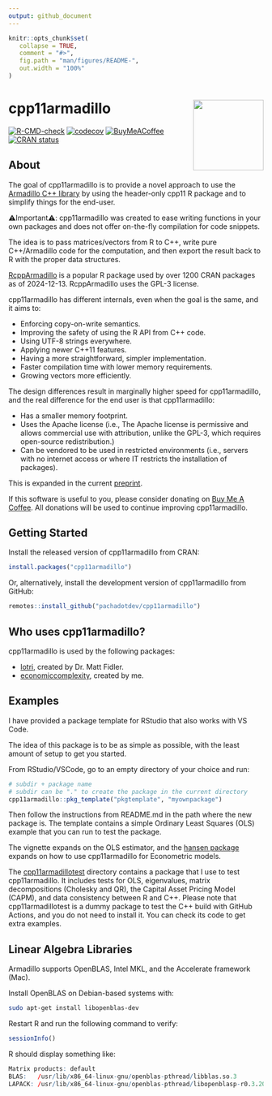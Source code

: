 ```yaml
---
output: github_document
---
```


<!-- README.md is generated from README.Rmd. Please edit that file -->

```r
knitr::opts_chunk$set(
   collapse = TRUE,
   comment = "#>",
   fig.path = "man/figures/README-",
   out.width = "100%"
)
```

# cpp11armadillo <img src="man/figures/logo.svg" align="right" height="139" alt="" />

<!-- badges: start -->
[![R-CMD-check](https://github.com/pachadotdev/cpp11armadillo/actions/workflows/R-CMD-check.yaml/badge.svg)](https://github.com/pachadotdev/cpp11armadillo/actions/workflows/R-CMD-check.yaml)
[![codecov](https://codecov.io/gh/pachadotdev/cpp11armadillo/graph/badge.svg?token=mWfiUCgfNu)](https://app.codecov.io/gh/pachadotdev/cpp11armadillo)
[![BuyMeACoffee](https://raw.githubusercontent.com/pachadotdev/buymeacoffee-badges/main/bmc-donate-white.svg)](https://buymeacoffee.com/pacha)
[![CRAN status](https://www.r-pkg.org/badges/version/cpp11armadillo)](https://CRAN.R-project.org/package=cpp11armadillo)
<!-- badges: end -->

## About

The goal of cpp11armadillo is to provide a novel approach to use the [Armadillo
C++ library](https://arma.sourceforge.net/docs.html) by using the header-only
cpp11 R package and to simplify things for the end-user.

⚠️Important⚠️: cpp11armadillo was created to ease writing functions in your own
packages and does not offer on-the-fly compilation for code snippets.

The idea is to pass matrices/vectors from R to C++, write pure C++/Armadillo
code for the computation, and then export the result back to R with the proper
data structures.

[RcppArmadillo](https://cran.r-project.org/package=RcppArmadillo) is a
popular R package used by over 1200 CRAN packages as of 2024-12-13.
RcppArmadillo uses the GPL-3 license.

cpp11armadillo has different internals, even when the goal is the same, and it
aims to:

* Enforcing copy-on-write semantics.
* Improving the safety of using the R API from C++ code.
* Using UTF-8 strings everywhere.
* Applying newer C++11 features.
* Having a more straightforward, simpler implementation.
* Faster compilation time with lower memory requirements.
* Growing vectors more efficiently.

The design differences result in marginally higher speed for cpp11armadillo, and
the real difference for the end user is that cpp11armadillo:

* Has a smaller memory footprint.
* Uses the Apache license (i.e., The Apache license is permissive and allows
  commercial use with attribution, unlike the GPL-3, which requires open-source
  redistribution.)
* Can be vendored to be used in restricted environments (i.e., servers with no
   internet access or where IT restricts the installation of packages).

This is expanded in the current [preprint](https://arxiv.org/abs/2408.11074).

If this software is useful to you, please consider donating on
[Buy Me A Coffee](https://buymeacoffee.com/pacha). All donations will
be used to continue improving cpp11armadillo.

## Getting Started

Install the released version of cpp11armadillo from CRAN:

``` r
install.packages("cpp11armadillo")
```

Or, alternatively, install the development version of cpp11armadillo from
GitHub:

``` r
remotes::install_github("pachadotdev/cpp11armadillo")
```

## Who uses cpp11armadillo?

cpp11armadillo is used by the following packages:

* [lotri](https://github.com/nlmixr2/lotri), created by Dr. Matt Fidler.
* [economiccomplexity](https://github.com/pachadotdev/economiccomplexity),
   created by me.

## Examples

I have provided a package template for RStudio that also works with VS Code.

The idea of this package is to be as simple as possible, with the least amount
of setup to get you started.

From RStudio/VSCode, go to an empty directory of your choice and run:

```r
# subdir + package name
# subdir can be "." to create the package in the current directory
cpp11armadillo::pkg_template("pkgtemplate", "myownpackage")
```

Then follow the instructions from README.md in the path where the new package
is. The template contains a simple Ordinary Least Squares (OLS) example that you
can run to test the package.

The vignette expands on the OLS estimator, and the
[hansen package](https://pacha.dev/hansen/) expands on how to use cpp11armadillo
for Econometric models.

The [cpp11armadillotest](https://github.com/pachadotdev/cpp11armadillo/tree/main/cpp11armadillotest)
directory contains a package that I use to test cpp11armadillo. It includes
tests for OLS, eigenvalues, matrix decompositions (Cholesky and QR), the Capital
Asset Pricing Model (CAPM), and data consistency between R and C++. Please note
that cpp11armadillotest is a dummy package to test the C++ build with GitHub
Actions, and you do not need to install it. You can check its code to get extra
examples.

## Linear Algebra Libraries

Armadillo supports OpenBLAS, Intel MKL, and the Accelerate framework (Mac).

Install OpenBLAS on Debian-based systems with:

```bash
sudo apt-get install libopenblas-dev
```

Restart R and run the following command to verify:

```r
sessionInfo()
```

R should display something like:

```r
Matrix products: default
BLAS:   /usr/lib/x86_64-linux-gnu/openblas-pthread/libblas.so.3 
LAPACK: /usr/lib/x86_64-linux-gnu/openblas-pthread/libopenblasp-r0.3.20.so; LAPACK version 3.10.0
```
